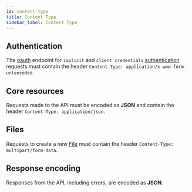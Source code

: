 ```yaml
---
id: content-type
title: Content Type
sidebar_label: Content Type
---
```


## Authentication

The [oauth](https://oauth.net/2/) endpoint for `implicit` and `client_credentials` [authentication](authentication/index.md) requests must contain the header `Content-Type: application/x-www-form-urlencoded`.

## Core resources

Requests made to the API must be encoded as **JSON** and contain the header `Content-Type: application/json`.

## Files

Requests to create a new [File](../advanced/files/index.md) must contain the header `Content-Type: multipart/form-data`.

## Response encoding

Responses from the API, including errors, are encoded as **JSON**.
